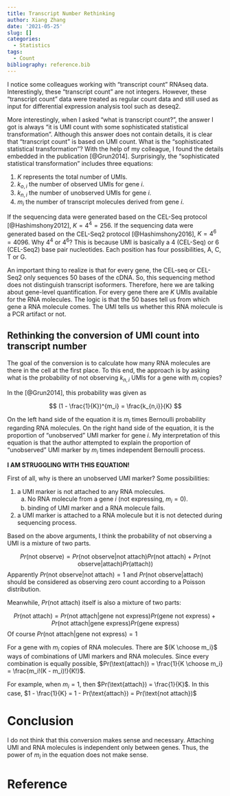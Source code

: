 ```yaml
---
title: Transcript Number Rethinking
author: Xiang Zhang
date: '2021-05-25'
slug: []
categories:
  - Statistics
tags:
  - Count
bibliography: reference.bib
---
```


I notice some colleagues working with "transcript count" RNAseq data. 
Interestingly, these "transcript count" are not integers. 
However, these "transcript count" data were treated as regular count data and still used as input for differential expression analysis tool such as deseq2. 

More interestingly, when I asked "what is transcript count?", the answer I got is always "it is UMI count with some sophisticated statistical transformation". 
Although this answer does not contain details, it is clear that "transcript count" is based on UMI count. 
What is the "sophisticated statistical transformation"?
With the help of my colleague, I found the details embedded in the publication [@Grun2014]. 
Surprisingly, the "sophisticated statistical transformation" includes three equations:

\begin{align}

K &= k_{o,i} + k_{n,i} \\
(1 - \frac{1}{K})^{m_i} &= \frac{k_{n,i}}{K} \\
m_i &= \frac{ln(\frac{k_{n,i}}{K})}{ln(1 - \frac{1}{K})} \\
&= \frac{ln(\frac{K - k_{o,i}}{K})}{ln(1 - \frac{1}{K})} \\
&= \frac{ln(1 - \frac{k_{o,i}}{K})}{ln(1 - \frac{1}{K})}

\end{align}

1. $K$ represents the total number of UMIs.
2. $k_{o,i}$ the number of observed UMIs for gene $i$.
3. $k_{n,i}$ the number of unobserved UMIs for gene $i$.
4. $m_i$ the number of transcript molecules derived from gene $i$.

If the sequencing data were generated based on the CEL-Seq protocol [@Hashimshony2012], $K = 4^4 = 256$. 
If the sequencing data were generated based on the CEL-Seq2 protocol [@Hashimshony2016], $K = 4^6 = 4096$. 
Why $4^4$ or $4^6$? 
This is because UMI is basically a 4 (CEL-Seq) or 6 (CEL-Seq2) base pair nucleotides. 
Each position has four possibilities, A, C, T or G.

An important thing to realize is that for every gene, the CEL-seq or CEL-Seq2 only sequences 50 bases of the cDNA. 
So, this sequencing method does not distinguish transcript isoformers. 
Therefore, here we are talking about gene-level quantification. 
For every gene there are $K$ UMIs available for the RNA molecules. 
The logic is that the 50 bases tell us from which gene a RNA molecule comes. 
The UMI tells us whether this RNA molecule is a PCR artifact or not. 

## Rethinking the conversion of UMI count into transcript number

The goal of the conversion is to calculate how many RNA molecules are there in the cell at the first place. 
To this end, the approach is by asking what is the probability of not observing $k_{n,i}$ UMIs for a gene with $m_i$ copies?

In the [@Grun2014], this probability was given as 

$$
(1 - \frac{1}{K})^{m_i} = \frac{k_{n,i}}{K}
$$

On the left hand side of the equation it is $m_i$ times Bernoulli probability regarding RNA molecules. 
On the right hand side of the equation, it is the proportion of "unobserved" UMI marker for gene $i$. 
My interpretation of this equation is that the author attempted to explain the proportion of "unobserved" UMI marker by $m_i$ times independent Bernoulli process. 

**I AM STRUGGLING WITH THIS EQUATION!**

First of all, why is there an unobserved UMI marker? 
Some possibilities:

1. a UMI marker is not attached to any RNA molecules. 
    a. No RNA molecule from a gene $i$ (not expressing, $m_i = 0$). 
    b. binding of UMI marker and a RNA molecule fails. 
2. a UMI marker is attached to a RNA molecule but it is not detected during sequencing process. 

Based on the above arguments, I think the probability of not observing a UMI is a mixture of two parts. 

$$
Pr(\text{not observe}) = Pr(\text{not observe}|\text{not attach}) Pr(\text{not attach}) + 
Pr(\text{not observe|attach}) Pr(\text{attach}))
$$
Apparently $Pr(\text{not observe}|\text{not attach}) = 1$ and $Pr(\text{not observe|attach})$ should be considered as observing zero count according to a Poisson distribution. 

Meanwhile, $Pr(\text{not attach})$ itself is also a mixture of two parts:

$$
Pr(\text{not attach}) = Pr(\text{not attach|gene not express}) Pr(\text{gene not express}) + 
Pr(\text{not attach|gene express}) Pr(\text{gene express})
$$
Of course $Pr(\text{not attach|gene not express}) = 1$

For a gene with $m_i$ copies of RNA molecules. 
There are ${K \choose m_i}$ ways of combinations of UMI markers and RNA molecules. 
Since every combination is equally possible, $Pr(\text{attach}) = \frac{1}{K \choose m_i} = \frac{m_i!(K - m_i)!}{K!}$. 

For example, when $m_i = 1$, then $Pr(\text{attach}) = \frac{1}{K}$. 
In this case, $1 - \frac{1}{K} = 1 - Pr(\text{attach}) = Pr(\text{not attach})$

# Conclusion

I do not think that this conversion makes sense and necessary. 
Attaching UMI and RNA molecules is independent only between genes. 
Thus, the power of $m_i$ in the equation does not make sense. 

# Reference
